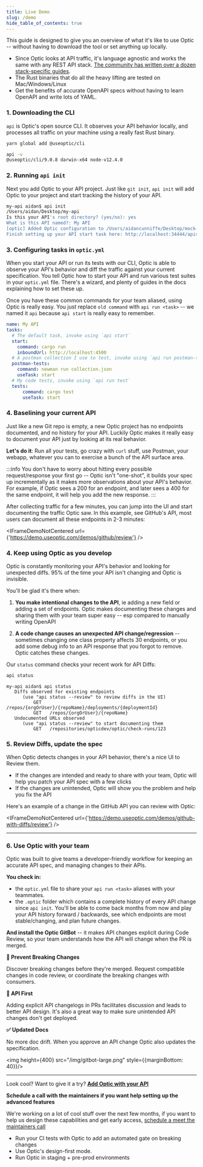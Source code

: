 ```yaml
---
title: Live Demo
slug: /demo
hide_table_of_contents: true
---
```


This guide is designed to give you an overview of what it's like to use Optic -- without having to download the tool or set anything up locally.

- Since Optic looks at API traffic, it's language agnostic and works the same with any REST API stack. [The community has written over a dozen stack-specific guides](/docs/integrations/integrations).
- The Rust binaries that do all the heavy lifting are tested on Mac/Windows/Linux
- Get the benefits of accurate OpenAPI specs without having to learn OpenAPI and write lots of YAML.

### 1. Downloading the CLI

`api` is Optic's open source CLI. It observes your API behavior locally, and processes all traffic on your machine using a really fast Rust binary.

```bash
yarn global add @useoptic/cli

api -v
@useoptic/cli/9.0.8 darwin-x64 node-v12.4.0
```

### 2. Running `api init`

Next you add Optic to your API project. Just like `git init`, `api init` will add Optic to your project and start tracking the history of your API.

```bash
my-api aidan$ api init
/Users/aidan/Desktop/my-api
Is this your API's root directory? (yes/no): yes
What is this API named?: My API
[optic] Added Optic configuration to /Users/aidancunniffe/Desktop/mock-api/optic.yml
Finish setting up your API start task here: http://localhost:34444/apis/1/setup
```

### 3. Configuring tasks in `optic.yml`
When you start your API or run its tests with our CLI, Optic is able to observe your API's behavior and diff the traffic against your current specification. You tell Optic how to start your API and run various test suites in your `optic.yml` file. There's a wizard, and plenty of guides in the docs explaining how to set these up.

Once you have these common commands for your team aliased, using Optic is really easy. You just replace `old command` with `api run <task>` -- we named it `api` because `api start` is really easy to remember.


<div style={{marginTop: 20, marginBottom: 20}}>
<DemoStartCommandSetup />
</div>

```yaml
name: My API
tasks:
  # The default task, invoke using `api start`
  start:
    command: cargo run
    inboundUrl: http://localhost:4500
  # A postman collection I use to test, invoke using `api run postman-tests`
  postman-tests:
    command: newman run collection.json
    useTask: start
  # My code tests, invoke using `api run test`
  tests:
      command: cargo test
      useTask: start
```

### 4. Baselining your current API
Just like a new Git repo is empty, a new Optic project has no endpoints documented, and no history for your API. Luckily Optic makes it really easy to document your API just by looking at its real behavior.

**Let's do it**: Run all your tests, go crazy with `curl` stuff, use Postman, your webapp, whatever you can to exercise a bunch of the API surface area.

:::info
You don't have to worry about hitting every possible request/response your first go -- Optic isn't "one-shot", it builds your spec up incrementally as it makes more observations about your API's behavior. For example, if Optic sees a 200 for an endpoint, and later sees a 400 for the same endpoint, it will help you add the new response.
:::

After collecting traffic for a few minutes, you can jump into the UI and start documenting the traffic Optic saw. In this example, see GitHub's API, most users can document all these endpoints in 2-3 minutes:


<IFrameDemoNotCentered url={'https://demo.useoptic.com/demos/github/review'} />

### 4. Keep using Optic as you develop

Optic is constantly monitoring your API's behavior and looking for unexpected diffs. 95% of the time your API isn't changing and Optic is invisible.

You'll be glad it's there when:

1) **You make intentional changes to the API**, ie adding a new field or adding a set of endpoints. Optic makes documenting these changes and sharing them with your team super easy -- esp compared to manually writing OpenAPI

2) **A code change causes an unexpected API change/regression** -- sometimes changing one class property affects 30 endpoints, or you add some debug info to an API response that you forgot to remove. Optic catches these changes.


Our `status` command checks your recent work for API Diffs:

```bash
api status
```

```
my-api aidan$ api status
   Diffs observed for existing endpoints
      (use "api status --review" to review diffs in the UI)
          GET   /repos/{orgOrUser}/{repoName}/deployments/{deploymentId}
          GET   /repos/{orgOrUser}/{repoName}
   Undocumented URLs observed
      (use "api status --review" to start documenting them
          GET   /repositories/opticdev/optic/check-runs/123
```

### 5. Review Diffs, update the spec

When Optic detects changes in your API behavior, there's a nice UI to Review them.

- If the changes are intended and ready to share with your team, Optic will help you patch your API spec with a few clicks
- If the changes are unintended, Optic will show you the problem and help you fix the API

Here's an example of a change in the GitHub API you can review with Optic:

<IFrameDemoNotCentered url={'https://demo.useoptic.com/demos/github-with-diffs/review'} />


---

### 6. Use Optic with your team

Optic was built to give teams a developer-friendly workflow for keeping an accurate API spec, and managing changes to their APIs.

**You check in:**

- the `optic.yml` file to share your `api run <task>` aliases with your teammates.
- the `.optic` folder which contains a complete history of every API change since `api init`. You'll be able to come back months from now and play your API history forward / backwards, see which endpoints are most stable/changing, and plan future changes.

**And install the Optic GitBot** -- it makes API changes explicit during Code Review, so your team understands how the API will change when the PR is merged.


**🚦 Prevent Breaking Changes**

Discover breaking changes before they're merged. Request compatible changes in code review, or coordinate the breaking changes with consumers.

**🔎 API First**

Adding explicit API changelogs in PRs facilitates discussion and leads to better API design. It's also a great way to make sure unintended API changes don't get deployed.

**✅ Updated Docs**

No more doc drift. When you approve an API change Optic also updates the specification.


<img height={400} src="/img/gitbot-large.png" style={{marginBottom: 40}}/>


---

Look cool? Want to give it a try? **[Add Optic with your API](/docs/)**

**Schedule a call with the maintainers if you want help setting up the advanced features**

We're working on a lot of cool stuff over the next few months, if you want to help us design these capabilities and get early access, [schedule a meet the maintainers call](https://calendly.com/opticlabs/maintainer-office-hours)

- Run your CI tests with Optic to add an automated gate on breaking changes
- Use Optic's design-first mode.
- Run Optic in staging + pre-prod environments
